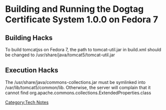 = Building and Running the Dogtag Certificate System 1.0.0 on Fedora 7 =

== Building Hacks ==

To build tomcatjss on Fedora 7, the path to tomcat-util.jar in build.xml should be changed to /usr/share/java/tomcat5/tomcat-util.jar

== Execution Hacks ==

The /usr/share/java/commons-collections.jar must be symlinked into /var/lib/tomcat5/common/lib.
Otherwise, the server will complain that it cannot find org.apache.commons.collections.ExtendedProperties.class


[[Category:Tech Notes]]